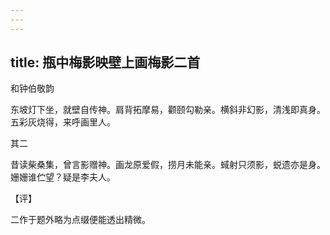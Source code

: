 ```yaml
---
---
---
```

title: 瓶中梅影映壁上画梅影二首
---



和钟伯敬韵





东坡灯下坐，就壁自传神。肩背拓摩易，颧颐勾勒亲。横斜非幻影，清浅即真身。五彩灰烧得，来呼画里人。





其二


昔读柴桑集，曾言影赠神。画龙原爱假，捞月未能亲。蜮射只须影，蜕遗亦是身。姗姗谁伫望？疑是李夫人。

【评】

二作于题外略为点缀便能透出精微。